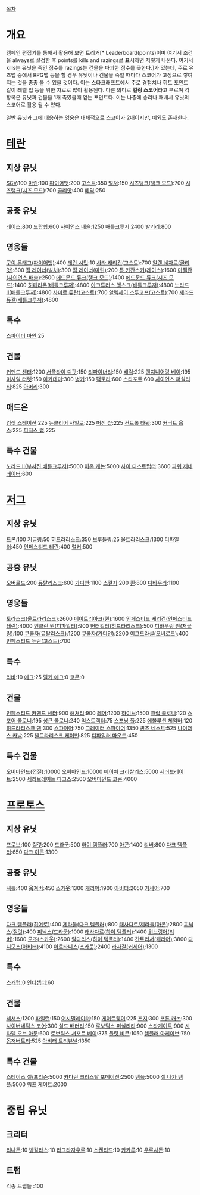 [[목차]]

= 개요 =

캠페인 편집기를 통해서 활용해 보면 트리거[* Leaderboard(points)이며 여기서 조건을 always로 설정한 후 points를 kills and razings로 표시하면 저렇게 나온다. 여기서 kills는 유닛을 죽인 점수를 razings는 건물을 파괴한 점수를 뜻한다.]가 있는데, 주로 유즈맵 중에서 RPG맵 등을 할 경우 유닛이나 건물을 죽일 때마다 스코어가 고정으로 쌓여지는 것을 종종 볼 수 있을 것이다. 이는 스타크래프트에서 주로 경험치나 히트 포인트 같이 레벨 업 등을 위한 자료로 많이 활용된다. 
다른 의미로 '''킬링 스코어'''라고 부르며 각 항목은 유닛과 건물을 1개 죽였을때 얻는 포인트다.
이는 나중에 승리나 패배시 유닛의 스코어로 활용 될 수 있다.

일반 유닛과 그에 대응하는 영웅은 대체적으로 스코어가 2배이지만, 예외도 존재한다.

= [[테란]] =

== 지상 유닛 ==
[[SCV]]:100
[[마린]]:100
[[파이어뱃]]:200
[[고스트]]:350
[[벌쳐]]:150
[[시즈탱크(탱크 모드)]]:700
[[시즈탱크(시즈 모드)]]:700
[[골리앗]]:400
[[메딕]]:250

== 공중 유닛 ==
[[레이스]]:800
[[드랍쉽]]:600
[[사이언스 배슬]]:1250
[[배틀크루저]]:2400
[[발키리]]:800

== 영웅들 ==
[[구이 몬태그(파이어뱃)]]:400
[[테란 시민]]:10
[[사라 캐리건(고스트)]]:700
[[알렌 쉐자르(골리앗)]]:800
[[짐 레이너(벌처)]]:300
[[짐 레이너(마린)]]:200
[[톰 카잔스키(레이스)]]:1600
[[마젤란(사이언스 배슬)]]:2500
[[에드문드 듀크(탱크 모드)]]:1400
[[에드문드 듀크(시즈 모드)]]:1400
[[히페리온(배틀크루저)]]:4800
[[아크튜러스 멩스크(배틀크루저)]]:4800
[[노라드 II(배틀크루저)]]:4800
[[사미르 듀란(고스트)]]:700
[[알렉세이 스투코프(고스트)]]:700
[[제라드 듀갈(배틀크루저)]]:4800

== 특수 ==
[[스파이더 마인]]:25

== 건물 ==
[[커맨드 센터]]:1200
[[서플라이 디팟]]:150
[[리파이너리]]:150
[[배럭]]:225
[[엔지니어링 베이]]:195
[[미사일 터렛]]:150
[[아카데미]]:300
[[벙커]]:150
[[팩토리]]:600
[[스타포트]]:600
[[사이언스 퍼실리티]]:825
[[아머리]]:300

== 애드온 ==
[[컴셋 스테이션]]:225
[[뉴클리어 사일로]]:225
[[머신 샵]]:225
[[컨트롤 타워]]:300
[[커버트 옵스]]:225
[[피직스 랩]]:225

== 특수 건물 ==
[[노라드 II(부서진 배틀크루저)]]:5000
[[이온 캐논]]:5000
[[사이 디스트럽터]]:3600
[[파워 제네레이터]]:600

= [[저그]] =

== 지상 유닛 ==
[[드론]]:100
[[저글링]]:50
[[히드라리스크]]:350
[[브루들링]]:25
[[울트라리스크]]:1300
[[디파일러]]:450
[[인페스티드 테란]]:400
[[럴커]]:500

== 공중 유닛 ==
[[오버로드]]:200
[[뮤탈리스크]]:600
[[가디언]]:1100
[[스컬지]]:200
[[퀸]]:800
[[디바우러]]:1100

== 영웅들 ==
[[토라스크(울트라리스크)]]:2600
[[메이트리아크(퀸)]]:1600
[[인페스티드 케리건(인페스티드 테란)]]:4000
[[언클린 원(디파일러)]]:900
[[헌터킬러(히드라리스크)]]:500
[[디바우링 원(저글링)]]:100
[[쿠쿨자(뮤탈리스크)]]:1200
[[쿠쿨자(가디언)]]:2200
[[이그드라실(오버로드)]]:400
[[인페스티드 듀란(고스트)]]:700

== 특수 ==
[[라바]]:10
[[에그]]:25
[[럴커 에그]]:0
[[코쿤]]:0

== 건물 ==
[[인페스티드 커맨드 센터]]:900
[[해처리]]:900
[[레어]]:1200
[[하이브]]:1500
[[크립 콜로니]]:120
[[스포어 콜로니]]:195
[[성큰 콜로니]]:240
[[익스트랙터]]:75
[[스포닝 풀]]:225
[[에볼루션 체임버]]:120
[[히드라리스크 덴]]:300
[[스파이어]]:750
[[그레이터 스파이어]]:1350
[[퀸즈 네스트]]:525
[[나이더스 카날]]:225
[[울트라리스크 케이번]]:825
[[디파일러 마운드]]:450

== 특수 건물 ==
[[오버마인드(껍질)]]:10000
[[오버마인드]]:10000
[[메이쳐 크리살리스]]:5000
[[세러브레이트]]:2500
[[세러브레이트 다고스]]:2500
[[오버마인드 코쿤]]:4000

= [[프로토스]] =

== 지상 유닛 ==
[[프로브]]:100
[[질럿]]:200
[[드라군]]:500
[[하이 템플러]]:700
[[아콘]]:1400
[[리버]]:800
[[다크 템플러]]:650
[[다크 아콘]]:1300

== 공중 유닛 ==
[[셔틀]]:400
[[옵져버]]:450
[[스카웃]]:1300
[[캐리어]]:1900
[[아비터]]:2050
[[커세어]]:700

== 영웅들 ==
[[다크 템플러(히어로)]]:400
[[제라툴(다크 템플러)]]:800
[[태사다르/제라툴(아콘)]]:2800
[[피닉스(질럿)]]:400
[[피닉스(드라군)]]:1000
[[태사다르(하이 템플러)]]:1400
[[워브링어(리버)]]:1600
[[모조(스카웃)]]:2600
[[알다리스(하이 템플러)]]:1400
[[간트리서(캐리어)]]:3800
[[다니모스(아비터)]]:4100
[[아르타니스(스카웃)]]:2400
[[라자갈(커세어)]]:1300

== 특수 ==
[[스캐럽]]:0
[[인터셉터]]:60

== 건물 ==
[[넥서스]]:1200
[[파일런]]:150
[[어시밀레이터]]:150
[[게이트웨이]]:225
[[포지]]:300
[[포톤 캐논]]:300
[[사이버네틱스 코어]]:300
[[쉴드 배터리]]:150
[[로보틱스 퍼실리티]]:900
[[스타게이트]]:900
[[시타델 오브 아둔]]:600
[[로보틱스 서포트 베이]]:375
[[플릿 비콘]]:1050
[[템플러 아케이브]]:750
[[옵저버트리]]:525
[[아비터 트리뷰널]]:1350

== 특수 건물 ==
[[스테이스 셀/프리즌]]:5000
[[카다린 크리스탈 포메이션]]:2500
[[템플]]:5000
[[젤 나가 템플]]:5000
[[워프 게이트]]:2000

= 중립 유닛 =

== 크리터 ==
[[리나돈]]:10
[[벵갈라스]]:10
[[라그라자우르]]:10
[[스캔티드]]:10
[[카카루]]:10
[[우르사돈]]:10

== 트랩 ==
각종 트랩들 :100

